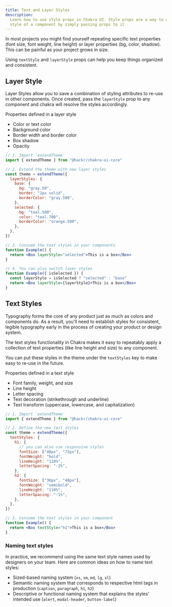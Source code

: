 ```yaml
---
title: Text and Layer Styles
description:
  Learn how to use style props in Chakra UI. Style props are a way to alter the
  style of a component by simply passing props to it
---
```


In most projects you might find yourself repeating specific text properties
(font size, font weight, line height) or layer properties (bg, color, shadow).
This can be painful as your project grows in size.

Using `textStyle` and `layerStyle` props can help you keep things organized and
consistent.

## Layer Style

Layer Styles allow you to save a combination of styling attributes to re-use in
other components. Once created, pass the `layerStyle` prop to any component and
chakra will resolve the styles accordingly.

Properties defined in a layer style

- Color or text color
- Background color
- Border width and border color
- Box shadow
- Opacity

```jsx live=false
// 1. Import `extendTheme`
import { extendTheme } from "@hackr/chakra-ui-core"

// 2. Extend the theme with new layer styles
const theme = extendTheme({
  layerStyles: {
    base: {
      bg: "gray.50",
      border: "2px solid",
      borderColor: "gray.500",
    },
    selected: {
      bg: "teal.500",
      color: "teal.700",
      borderColor: "orange.500",
    },
  },
})

// 3. Consume the text styles in your components
function Example() {
  return <Box layerStyle="selected">This is a box</Box>
}

// 4. You can also switch layer styles
function Example({ isSelected }) {
  const layerStyle = isSelected ? "selected" : "base"
  return <Box layerStyle={layerStyle}>This is a box</Box>
}
```

## Text Styles

Typography forms the core of any product just as much as colors and components
do. As a result, you'll need to establish styles for consistent, legible
typography early in the process of creating your product or design system.

The text styles functionality in Chakra makes it easy to repeatably apply a
collection of text properties (like line height and size) to any component.

You can put these styles in the theme under the `textStyles` key to make easy to
re-use in the future.

Properties defined in a text style

- Font family, weight, and size
- Line height
- Letter spacing
- Text decoration (strikethrough and underline)
- Text transform (uppercase, lowercase, and capitalization)

```jsx live=false
// 1. Import `extendTheme`
import { extendTheme } from "@hackr/chakra-ui-core"

// 2. Define the new text styles
const theme = extendTheme({
  textStyles: {
    h1: {
      // you can also use responsive styles
      fontSize: ["48px", "72px"],
      fontWeight: "bold",
      lineHeight: "110%",
      letterSpacing: "-2%",
    },
    h2: {
      fontSize: ["36px", "48px"],
      fontWeight: "semibold",
      lineHeight: "110%",
      letterSpacing: "-1%",
    },
  },
})

// 3. Consume the text styles in your component
function Example() {
  return <Box textStyle="h1">This is a box</Box>
}
```

### Naming text styles

In practice, we recommend using the same text style names used by designers on
your team. Here are common ideas on how to name text styles:

- Sized-based naming system (`xs`, `sm`, `md`, `lg`, `xl`)
- Semantic naming system that corresponds to respective html tags in production
  (`caption`, `paragraph`, `h1`, `h2`)
- Descriptive or functional naming system that explains the styles' intended use
  (`alert`, `modal-header`, `button-label`)
